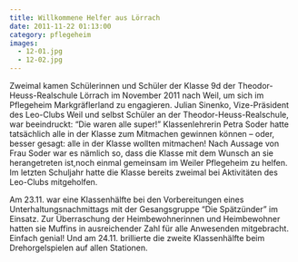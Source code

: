 ```yaml
---
title: Willkommene Helfer aus Lörrach
date: 2011-11-22 01:13:00
category: pflegeheim
images:
  - 12-01.jpg
  - 12-02.jpg
---
```


Zweimal kamen Schülerinnen und Schüler der Klasse 9d der Theodor-Heuss-Realschule Lörrach im November 2011 nach Weil, um sich im Pflegeheim Markgräflerland zu engagieren. Julian Sinenko, Vize-Präsident des Leo-Clubs Weil und selbst Schüler an der Theodor-Heuss-Realschule, war beeindruckt: “Die waren alle super!” Klassenlehrerin Petra Soder hatte tatsächlich alle in der Klasse zum Mitmachen gewinnen können – oder, besser gesagt: alle in der Klasse wollten mitmachen! Nach Aussage von Frau Soder war es nämlich so, dass die Klasse mit dem Wunsch an sie herangetreten ist,noch einmal gemeinsam im Weiler Pflegeheim zu helfen. Im letzten Schuljahr hatte die Klasse bereits zweimal bei Aktivitäten des Leo-Clubs mitgeholfen.

Am 23.11. war eine Klassenhälfte bei den Vorbereitungen eines Unterhaltungsnachmittags mit der Gesangsgruppe “Die Spätzünder” im Einsatz. Zur Überraschung der Heimbewohnerinnen und Heimbewohner hatten sie Muffins in ausreichender Zahl für alle Anwesenden mitgebracht. Einfach genial! Und am 24.11. brillierte die zweite Klassenhälfte beim Drehorgelspielen auf allen Stationen.
